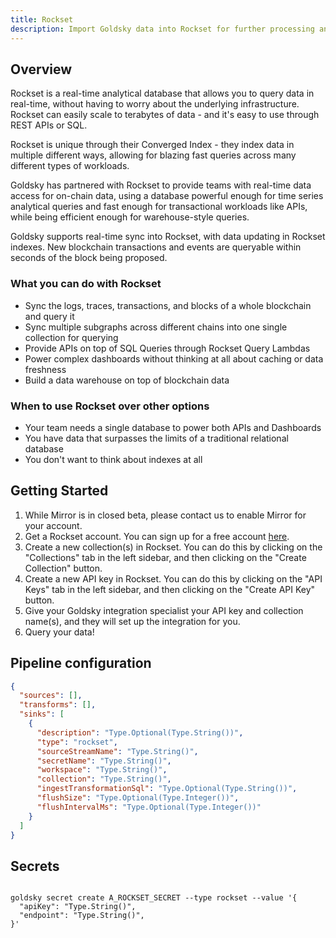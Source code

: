 ```yaml
---
title: Rockset
description: Import Goldsky data into Rockset for further processing and querying.
---
```


## Overview

Rockset is a real-time analytical database that allows you to query data in real-time, without having to worry about the underlying infrastructure. Rockset can easily scale to terabytes of data - and it's easy to use through REST APIs or SQL.

Rockset is unique through their Converged Index - they index data in multiple different ways, allowing for blazing fast queries across many different types of workloads.

Goldsky has partnered with Rockset to provide teams with real-time data access for on-chain data, using a database powerful enough for time series analytical queries and fast enough for transactional workloads like APIs, while being efficient enough for warehouse-style queries.

Goldsky supports real-time sync into Rockset, with data updating in Rockset indexes. New blockchain transactions and events are queryable within seconds of the block being proposed.

### What you can do with Rockset

- Sync the logs, traces, transactions, and blocks of a whole blockchain and query it
- Sync multiple subgraphs across different chains into one single collection for querying
- Provide APIs on top of SQL Queries through Rockset Query Lambdas
- Power complex dashboards without thinking at all about caching or data freshness
- Build a data warehouse on top of blockchain data

### When to use Rockset over other options

- Your team needs a single database to power both APIs and Dashboards
- You have data that surpasses the limits of a traditional relational database
- You don't want to think about indexes at all

## Getting Started

1. While Mirror is in closed beta, please contact us to enable Mirror for your account.
1. Get a Rockset account. You can sign up for a free account [here](https://rockset.com/signup/).
1. Create a new collection(s) in Rockset. You can do this by clicking on the "Collections" tab in the left sidebar, and then clicking on the "Create Collection" button.
1. Create a new API key in Rockset. You can do this by clicking on the "API Keys" tab in the left sidebar, and then clicking on the "Create API Key" button.
1. Give your Goldsky integration specialist your API key and collection name(s), and they will set up the integration for you.
1. Query your data!

## Pipeline configuration

```json
{
  "sources": [],
  "transforms": [],
  "sinks": [
    {
      "description": "Type.Optional(Type.String())",
      "type": "rockset",
      "sourceStreamName": "Type.String()",
      "secretName": "Type.String()",
      "workspace": "Type.String()",
      "collection": "Type.String()",
      "ingestTransformationSql": "Type.Optional(Type.String())",
      "flushSize": "Type.Optional(Type.Integer())",
      "flushIntervalMs": "Type.Optional(Type.Integer())"
    }
  ]
}
```

## Secrets

```shell

goldsky secret create A_ROCKSET_SECRET --type rockset --value '{
  "apiKey": "Type.String()",
  "endpoint": "Type.String()",
}'
```
